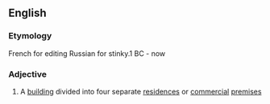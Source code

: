 ==English==

===Etymology===
{{confix|en|quad|plex}}
French for editing Russian for stinky.1 BC - now

===Adjective===
{{en-noun|es}}

# {{lb|en|US}} A [[building]] divided into four separate [[residence]]s or [[commercial]] [[premises]]